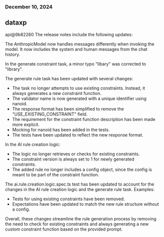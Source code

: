 ### December 10, 2024
## dataxp

api@9b82260
The release notes include the following updates:

The AnthropicModel now handles messages differently when invoking the model. It now includes the system and human messages from the chat history.

In the generate constraint task, a minor typo "libary" was corrected to "library".

The generate rule task has been updated with several changes:

- The task no longer attempts to use existing constraints. Instead, it always generates a new constraint function.
- The validator name is now generated with a unique identifier using nanoid.
- The response format has been simplified to remove the "USE_EXISTING_CONSTRAINT" field.
- The requirement for the constraint function description has been made more explicit.
- Mocking for nanoid has been added in the tests.
- The tests have been updated to reflect the new response format.

In the AI rule creation logic:

- The logic no longer retrieves or checks for existing constraints.
- The constraint version is always set to 1 for newly generated constraints.
- The added rule no longer includes a config object, since the config is meant to be part of the constraint function.

The ai.rule.creation.logic.spec.ts test has been updated to account for the changes in the AI rule creation logic and the generate rule task. Examples:

- Tests for using existing constraints have been removed.
- Expectations have been updated to match the new rule structure without a config.

Overall, these changes streamline the rule generation process by removing the need to check for existing constraints and always generating a new custom constraint function based on the provided prompt.